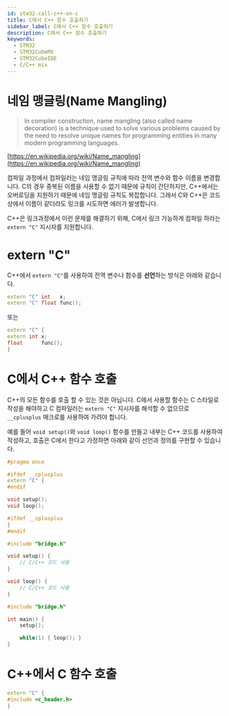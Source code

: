 ```yaml
---
id: stm32-call-c++-on-c
title: C에서 C++ 함수 호출하기
sidebar_label: C에서 C++ 함수 호출하기
description: C에서 C++ 함수 호출하기
keywords:
  - STM32
  - STM32CubeMX
  - STM32CubeIDE
  - C/C++ mix
---
```


# 네임 맹글링(Name Mangling)

> In compiler construction, name mangling (also called name decoration) is a technique used to solve various problems caused by the need to resolve unique names for programming entities in many modern programming languages.

[https://en.wikipedia.org/wiki/Name_mangling](https://en.wikipedia.org/wiki/Name_mangling)

컴파일 과정에서 컴파일러는 네임 맹글링 규칙에 따라 전역 변수와 함수 이름을 변경합니다. C의 경우 중복된 이름을 사용할 수 없기 때문에 규칙이 간단하지만, C++에서는 오버로딩을 지원하기 때문에 네임 맹글링 규칙도 복잡합니다. 그래서 C와 C++은 코드상에서 이름이 같더라도 링크를 시도하면 에러가 발생합니다.

C++은 링크과정에서 이런 문제를 해결하기 위해, C에서 링크 가능하게 컴파일 하라는 `extern "C"` 지시자를 지원합니다.

# extern "C"

C++에서 `extern "C"`를 사용하여 전역 변수나 함수를 **선언**하는 방식은 아래와 같습니다.

```cpp
extern "C" int   x;
extern "C" float func();
```

또는

```cpp
extern "C" {
extern int x;
float      func();
}
```

# C에서 C++ 함수 호출

C++의 모든 함수를 호출 할 수 있는 것은 아닙니다. C에서 사용할 함수는 C 스타일로 작성을 해야하고 C 컴파일러는 `extern "C"` 지시자를 해석할 수 없으므로 `__cplusplus` 매크로를 사용하여 가려야 합니다.

예를 들어 `void setup()`와 `void loop()` 함수를 만들고 내부는 C++ 코드를 사용하여 작성하고, 호출은 C에서 한다고 가정하면 아래와 같이 선언과 정의를 구현할 수 있습니다.

```cpp title="bridge.h"
#pragma once

#ifdef __cplusplus
extern "C" {
#endif

void setup();
void loop();

#ifdef __cplusplus
}
#endif
```

```cpp title="bridge.cpp"
#include "bridge.h"

void setup() {
    // C/C++ 코드 사용
}

void loop() {
    // C/C++ 코드 사용
}
```

```c title="main.c"
#include "bridge.h"

int main() {
    setup();

    while(1) { loop(); }
}
```

# C++에서 C 함수 호출

```cpp title="main.cpp"
extern "C" {
#include <c_header.h>
}
```
